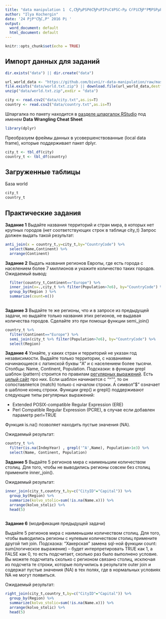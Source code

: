 ```yaml
---
title: "data manipulation 1  С‚СЂРµРЅРёСЂРѕРІРѕС‡РЅС‹Рµ СѓРїСЂР°Р¶РЅРµРЅРёСЏ 2"
author: "Ilya Kochergin"
date: '24 РјР°СЂС‚Р° 2016 Рі '
output:
  word_document: default
  html_document: default
---
```


```r
knitr::opts_chunk$set(echo = TRUE)
```

## Импорт данных для заданий



```r
dir.exists("data") || dir.create("data") 
```

```r
url_world_data <- "https://github.com/bivni/r-data-manipulation/raw/master/world.txt.zip"
file.exists("data/world.txt.zip") || download.file(url_world_data,destfile = "data/world.txt.zip")
unzip("data/world.txt.zip",exdir = "data")
```



```r
city <- read.csv2("data/city.txt",as.is=T)
country <- read.csv2("data/country.txt",as.is=T)
```



Шпаргалка по пакету находится в [разделе шпаргалок RStudio](http://rstudio.com/cheatsheets) под именем **Data Wrangling Cheat Sheet**

```r
library(dplyr)
```

Преобразуем фреймы данных в усовершенствованные (local data frame), которые поддерживает пакет dplyr.

```r
city_t <- tbl_df(city)
country_t <- tbl_df(country)
```


## Загруженные таблицы

База world

```r
city_t
country_t
```

## Практические задания

**Задание 1**
Выдайте названия территорий и стран мира, в которых нет крупных городов (нет соответствующих строк в таблице city_t)
Запрос должен выдать такой результат:
```r
anti_join(x = country_t,y=city_t,by="CountryCode") %>% 
  select(Name,Continent) %>% 
  arrange(Continent)
```


**Задание 2**
Выдать названия регионов Европы, где есть города с населением более 7 миллионов и укажите количество таких городов.
Ожидаемый вывод:
```r

  filter(country_t,Continent=="Europe") %>% 
  inner_join(x=.,city_t %>% filter(Population>7e6), by="CountryCode") %>% 
  group_by(Region ) %>% 
  summarize(count=n())
   
```


**Задание 3**
Выдайте  те же регионы, что и в запросе из предыдущей задачи, но выдайте 
только названия этих регионов, не выдавая количества городов.
Сделайте это при помощи функции semi_join()  

```r
country_t %>% 
  filter(Continent=="Europe") %>% 
  semi_join(city_t %>% filter(Population>7e6), by="CountryCode") %>% 
  select(Region)
```


**Задание 4**
Узнайте, у каких стран и территорий не указан год независимости. Выдайте только территории, c названиями начинающиеся с латинской буквы "A" и с населением более тысячи.  Столбцы: Name, Continent, Population. Подсказки:  в функции grepl   шаблон (pattern) строится по правилам [регулярных выражений](https://ru.wikipedia.org/wiki/Регулярные_выражения). Есть [целый сайт](http://www.regular-expressions.info/rlanguage.html) про них.  Если шаблон начинается с "^"", то он сопоставляется (match) только с началом строки. А символ "$" означает в шаблоне конец строки. Функции grep() и grepl() поддерживают следующие типы регулярных выражений:

* Extended POSIX-compatible Regular Expression (ERE)
* Perl Compatible Regular Expression (PCRE), в случае если добавлен параметр perl=TRUE

Функция is.na() позволяет находить пустые значения (NA).

Ожидаемый результат: 

```r
country_t %>% 
  filter(is.na(IndepYear) , grepl('^A',Name), Population>1e3) %>% 
  select(Name, Continent, Population)
```

**Задание 5**
Выдайте 5 регионов мира с наименьшим количеством столиц. Для того, чтобы не выводились регионы совсем без столиц примените inner_join(). 

Ожидаемый результат: 

```r
inner_join(city_t,country_t,by=c("CityID"="Capital")) %>% 
  group_by(Region) %>% 
  summarize(kolvo_stolic=sum(!is.na(Name.x))) %>% 
  arrange(kolvo_stolic) %>% 
  head(5)
  
```


**Задание 6**
(модификация предыдущей задачи)

Выдайте 5 регионов мира с наименьшим количеством столиц. Для того, чтобы выводились регионы с нулевым количеством столиц примените  другой тип join. Подсказка: "Хакерская" замена sql-ной функции count: sum(логическое выражение) -- будет интерпретировать TRUE как 1, а FALSE как 0, то есть подсчитает, сколько раз было выполнено условие. Вы можете подсчитать сколько с регионом связано столиц, исключая из подсчета те строки, которые получились в результате outer join  и содержат пустые значения (NA) в тех полях, где в нормальных условиях NA не могут появиться. 

Ожидаемый результат: 

```r
right_join(city_t,country_t,by=c("CityID"="Capital")) %>% 
  group_by(Region) %>% 
  summarize(kolvo_stolic=sum(!is.na(Name.x))) %>% 
  arrange(kolvo_stolic) %>% 
  head(5)
  
```


